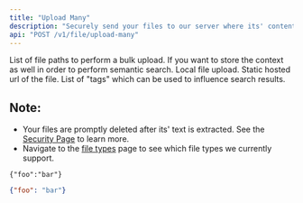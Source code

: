 ```yaml
---
title: "Upload Many"
description: "Securely send your files to our server where its' content is extracted, indexed and searchable via /search."
api: "POST /v1/file/upload-many"
---
```


<ParamField body="static_file_paths" type="array">
    List of file paths to perform a bulk upload.
</ParamField>

<ParamField body="semantics" type="boolean">
    If you want to store the context as well in order to perform semantic search.
</ParamField>

<ParamField body="user_id" type="string">
    Local file upload.
</ParamField>

<ParamField body="static_file_path" type="array">
    Static hosted url of the file.
</ParamField>

<ParamField body="tags" type="array">
    List of "tags" which can be used to influence search results.
</ParamField>




## Note:
- Your files are promptly deleted after its' text is extracted. See the <a href="https://mixpeek.com/security">Security Page</a> to learn more.
- Navigate to the <a href="#">file types</a> page to see which file types we currently support.

<RequestExample>

``` shell Shell
{"foo":"bar"}
```

</RequestExample>

<ResponseExample>

```json Response
{"foo": "bar"}
```

</ResponseExample>
